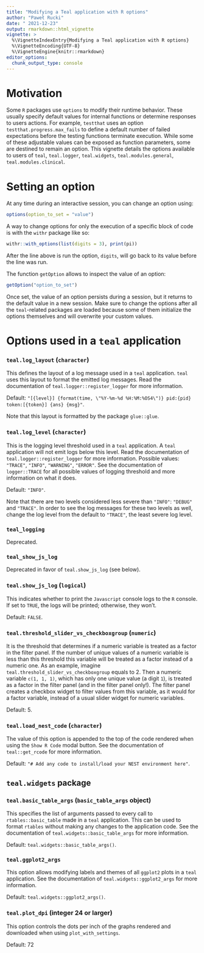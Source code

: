 ```yaml
---
title: "Modifying a Teal application with R options"
author: "Paweł Rucki"
date: " 2021-12-23"
output: rmarkdown::html_vignette
vignette: >
  %\VignetteIndexEntry{Modifying a Teal application with R options}
  %\VignetteEncoding{UTF-8}
  %\VignetteEngine{knitr::rmarkdown}
editor_options:
  chunk_output_type: console
---
```


# Motivation
Some `R` packages use `options` to modify their runtime behavior. These usually specify default values for internal functions or determine responses to users actions. For example, `testthat` uses an option `testthat.progress.max_fails` to define a default number of failed expectations before the testing functions terminate execution. While some of these adjustable values can be exposed as function parameters, some are destined to remain an option. This vignette details the options available to users of `teal`, `teal.logger`, `teal.widgets`, `teal.modules.general`, `teal.modules.clinical`.

# Setting an option
At any time during an interactive session, you can change an option using:
```r
options(option_to_set = "value")
```

A way to change options for only the execution of a specific block of code is with the `withr` package like so:
```r
withr::with_options(list(digits = 3), print(pi))
```
After the line above is run the option, `digits`, will go back to its value before the line was run.

The function `getOption` allows to inspect the value of an option:
```r
getOption("option_to_set")
```

Once set, the value of an option persists during a session, but it returns to the default value in a new session. Make sure to change the options after all the `teal`-related packages are loaded because some of them initialize the options themselves and will overwrite your custom values.

# Options used in a `teal` application
### `teal.log_layout` (`character`)
This defines the layout of a log message used in a `teal` application. `teal` uses this layout to format the emitted log messages. Read the documentation of `teal.logger::register_logger` for more information.

Default: `"[{level}] {format(time, \"%Y-%m-%d %H:%M:%OS4\")} pid:{pid} token:[{token}] {ans} {msg}"`.

Note that this layout is formatted by the package `glue::glue`.

### `teal.log_level` (`character`)
This is the logging level threshold used in a `teal` application. A `teal` application will not emit logs below this level. Read the documentation of `teal.logger::register_logger` for more information. Possible values: `"TRACE"`, `"INFO"`, `"WARNING"`, `"ERROR"`. See the documentation of `logger::TRACE` for all possible values of logging threshold and more information on what it does.

Default: `"INFO"`.

Note that there are two levels considered less severe than `"INFO"`: `"DEBUG"` and `"TRACE"`. In order to see the log messages for these two levels as well, change the log level from the default to `"TRACE"`, the least severe log level.

### `teal_logging`
Deprecated.

### `teal_show_js_log`
Deprecated in favor of `teal.show_js_log` (see below).

### `teal.show_js_log` (`logical`)
This indicates whether to print the `Javascript` console logs to the `R` console. If set to `TRUE`, the logs will be printed; otherwise, they won't.

Default: `FALSE`.

### `teal.threshold_slider_vs_checkboxgroup` (`numeric`)
It is the threshold that determines if a numeric variable is treated as a factor in the filter panel. If the number of unique values of a numeric variable is less than this threshold this variable will be treated as a factor instead of a numeric one. As an example, imagine `teal.threshold_slider_vs_checkboxgroup` equals to 2. Then a numeric variable `c(1, 1, 1)`, which has only one unique value (a digit `1`), is treated as a factor in the filter panel (and in the filter panel only!). The filter panel creates a checkbox widget to filter values from this variable, as it would for a factor variable, instead of a usual slider widget for numeric variables.

Default: 5.

### `teal.load_nest_code` (`character`)
The value of this option is appended to the top of the code rendered when using the `Show R Code` modal button. See the documentation of `teal::get_rcode` for more information.

Default: `"# Add any code to install/load your NEST environment here"`.

## `teal.widgets` package
### `teal.basic_table_args` (`basic_table_args` object)
This specifies the list of arguments passed to every call to `rtables::basic_table` made in a `teal` application. This can be used to format `rtables` without making any changes to the application code. See the documentation of `teal.widgets::basic_table_args` for more information.

Default: `teal.widgets::basic_table_args()`.

### `teal.ggplot2_args`
This option allows modifying labels and themes of all `ggplot2` plots in a `teal` application. See the documentation of `teal.widgets::ggplot2_args` for more information.

Default: `teal.widgets::ggplot2_args()`.

### `teal.plot_dpi` (integer 24 or larger)
This option controls the dots per inch of the graphs rendered and downloaded when using `plot_with_settings`. 

Default: 72
